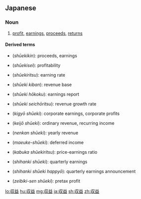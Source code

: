 ==Japanese==
{{ja-kanjitab|収|益}}

===Noun===
{{ja-noun|しゅうえき}}

# [[profit]], [[earnings]], [[proceeds]], [[returns]]

====Derived terms====
{{top2}}
* {{l|ja|収益金}} (''shūekikin''): proceeds, earnings
* {{l|ja|収益性}} (''shūekisei''): profitability
* {{l|ja|収益率}} (''shūekiritsu''): earning rate
* {{l|ja|収益基盤}} (''shūeki kiban''): revenue base
* {{l|ja|収益報告}} (''shūeki hōkoku''): earnings report
* {{l|ja|収益成長率}} (''shūeki seichōritsu''): revenue growth rate
* {{l|ja|企業収益}} (''kigyō shūeki''): corporate earnings, corporate profits
{{mid2}}
* {{l|ja|経常収益}} (''keijō shūeki''): ordinary revenue, recurring income
* {{l|ja|年間収益}} (''nenkan shūeki''): yearly revenue
* {{l|ja|前受収益}} (''maeuke-shūeki''): deferred income
* {{l|ja|株価収益率}} (''kabuka shūekiritsu''): price-earnings ratio
* {{l|ja|四半期収益}} (''shihanki shūeki''): quarterly earnings
* {{l|ja|四半期収益発表}} (''shihanki shūeki happyō''): quarterly earnings announcement
* {{l|ja|税引き前収益}} (''zeibiki-sen shūeki''): pretax profit
{{bottom}}

[[lo:収益]]
[[hu:収益]]
[[mg:収益]]
[[ja:収益]]
[[sh:収益]]
[[zh:収益]]